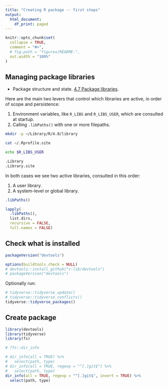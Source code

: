 ```yaml
---
title: "Creating R package -- first steps"
output:
  html_document:
    df_print: paged
---
```


```r
knitr::opts_chunk$set(
  collapse = TRUE,
  comment = "#>",
  # fig.path = "figures/README-",
  out.width = "100%"
)
```


## Managing package libraries

* Package structure and state. 
[4.7 Package libraries](https://r-pkgs.org/package-structure-state.html#library).

Here are the main two levers that control which libraries
are active, in order of scope and persistence:

1. Environment variables, like `R_LIBS` and `R_LIBS_USER`,
which are consulted at startup.
1. Calling `.libPaths()` with one or more filepaths.

```sh
mkdir -p ~/Library/R/4.0/library
```

```sh
cat ~/.Rprofile.site
```

```sh
echo $R_LIBS_USER
```

```r
.Library
.Library.site
```

In both cases we see two active libraries, consulted in this order:

1. A user library.
1. A system-level or global library.

```r
.libPaths()
```

```r
lapply(
  .libPaths(), 
  list.dirs, 
  recursive = FALSE, 
  full.names = FALSE)
```


## Check what is installed

```r
packageVersion("devtools")

options(buildtools.check = NULL)
# devtools::install_github("r-lib/devtools")
# packageVersion("devtools")
```

Optionally run:

```r
# tidyverse::tidyverse_update()
# tidyverse::tidyverse_conflicts()
tidyverse::tidyverse_packages()
```


## Create package

```r
library(devtools)
library(tidyverse)
library(fs)
```

```r
# ?fs::dir_info

# dir_info(all = TRUE) %>% 
#   select(path, type)
# dir_info(all = TRUE, regexp = "^[.]git$") %>% 
#   select(path, type)
dir_info(all = TRUE, regexp = "^[.]git$", invert = TRUE) %>% 
  select(path, type)
```

